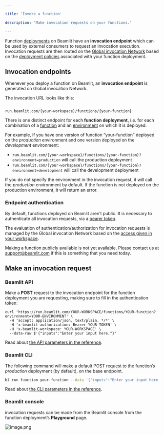 ```yaml
---

title: 'Invoke a function'

description: 'Make invocation requests on your functions.'

---
```


Function [deployments](Overview%2015347e47b1ea8038813fef14c49dfd5e) on Beamlit have an **invocation endpoint** which can be used by external consumers to request an invocation execution. Invocation requests are then routed on the [Global invocation Network](../Models/Global-Inference-Network%2013847e47b1ea8199a2b3fa9c62f9e09e) based on the [deployment policies](../Model-Governance/Policies) associated with your function deployment. 

## Invocation endpoints

Whenever you deploy a function on Beamlit, an **invocation endpoint** is generated on Global invocation Network.

The invocation URL looks like this:

```http Query function

run.beamlit.com/{your-workspace}/functions/{your-function}

```

There is one distinct endpoint for each **function deployment,** i.e. for each combination of a [function](Overview%2015347e47b1ea8038813fef14c49dfd5e) and an [environment](../Model-Governance/Environments) on which it is deployed. 

For example, if you have one version of function “your-function” deployed on the *production* environment and one version deployed on the *development* environment:

- `run.beamlit.com/{your-workspace}/functions/{your-function}?environment=production` will call the production deployment
- `run.beamlit.com/{your-workspace}/functions/{your-function}?environment=development` will call the development deployment

If you do not specify the environment in the invocation request, it will call the *production* environment by default. If the function is not deployed on the production environment, it will return an error.

### Endpoint authentication

By default, functions deployed on Beamlit aren’t public. It is necessary to authenticate all invocation requests, via a [bearer token](../Security/Access-tokens).

The evaluation of authentication/authorization for invocation requests is managed by the Global invocation Network based on the [access given in your workspace](../Security/Workspace-access-control).

<Info>Making a function publicly available is not yet available. Please contact us at [support@beamlit.com](mailto:support@beamlit.com) if this is something that you need today.</Info>

## Make an invocation request

### Beamlit API

Make a **POST** request to the invocation endpoint for the function deployment you are requesting, making sure to fill in the authentication token:

```
curl 'https://run.beamlit.com/YOUR-WORKSPACE/functions/YOUR-function?environment=YOUR-ENVIRONMENT' \
  -H 'accept: application/json, text/plain, */*' \
  -H 'x-beamlit-authorization: Bearer YOUR-TOKEN' \
  -H 'x-beamlit-workspace: YOUR-WORKSPACE' \
  --data-raw $'{"inputs":"Enter your input here."}'
```

Read about [the API parameters in the reference](https://docs.beamlit.com/api-reference/inference).

### Beamlit CLI

The following command will make a default POST request to the function’s *production* deployment (by default), on the base endpoint.

```bash
bl run function your-function --data '{"inputs":"Enter your input here."}'
```

Read about [the CLI parameters in the reference](https://docs.beamlit.com/cli-reference/beamlit_run).

### Beamlit console

invocation requests can be made from the Beamlit console from the function deployment’s **Playground** page.

![image.png](Invoke-functions/image.png)